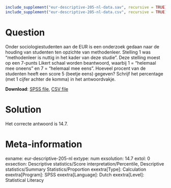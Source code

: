 ```r
include_supplement("eur-descriptive-205-nl-data.sav", recursive = TRUE)
include_supplement("eur-descriptive-205-nl-data.csv", recursive = TRUE)
```

Question
========
Onder sociologiestudenten aan de EUR is een onderzoek gedaan naar de houding van studenten ten opzichte van methodenleer. Stelling 1 was "methodenleer is nuttig in het kader van deze studie". Deze stelling moest op een 7-punts Likert schaal worden beantwoord, waarbij 1 = "helemaal mee oneens" en 7 = "helemaal mee eens". Hoeveel procent van de studenten heeft een score 5 (beetje eens) gegeven? Schrijf het percentage (met 1 cijfer achter de komma) in het antwoordvakje.

**Download**: [SPSS file](eur-descriptive-205-nl-data.sav), [CSV file](eur-descriptive-205-nl-data.csv)


Solution
========
Het correcte antwoord is 14.7.


Meta-information
================
exname: eur-descriptive-205-nl
extype: num
exsolution: 14.7
extol: 0
exsection: Descriptive statistics/Score interpretation/Percentile, Descriptive statistics/Summary Statistics/Proportion
exextra[Type]: Calculation
exextra[Program]: SPSS
exextra[Language]: Dutch
exextra[Level]: Statistical Literacy
